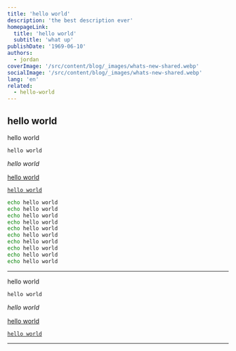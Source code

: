 ```yaml
---
title: 'hello world'
description: 'the best description ever'
homepageLink:
  title: 'hello world'
  subtitle: 'what up'
publishDate: '1969-06-10'
authors:
  - jordan
coverImage: '/src/content/blog/_images/whats-new-shared.webp'
socialImage: '/src/content/blog/_images/whats-new-shared.webp'
lang: 'en'
related:
  - hello-world
---
```



## hello world

hello world  

`hello world` 

*hello world* 

[hello world](https://github.com) 

[`hello world`](https://github.com) 

```sh
echo hello world
echo hello world
echo hello world
echo hello world
echo hello world
echo hello world
echo hello world
echo hello world
echo hello world
echo hello world
```

___

hello world  

`hello world` 

*hello world* 

[hello world](https://github.com) 

[`hello world`](https://github.com) 
___



